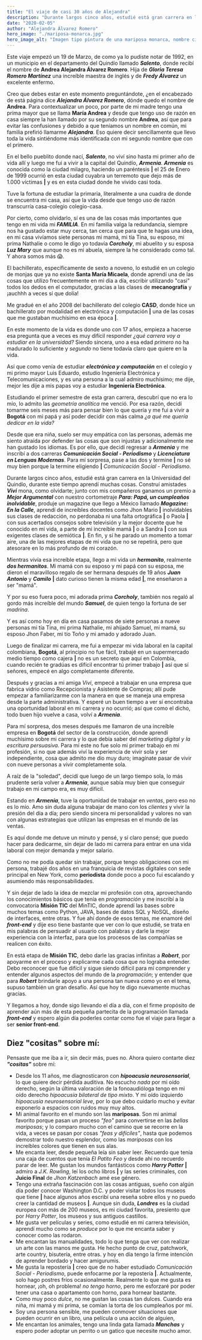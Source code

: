 ---
title: "El viaje de casi 30 años de Alejandra"
description: "Durante largos cinco años, estudié está gran carrera en la Universidad del Quindío, durante este tiempo aprendí muchas cosas. Construí amistades. junto con mis compañeros ganamos un premio a Mejor Argumental con nuestro cortometraje Para: Papá, un cumpleaños inolvidable."
date: "2020-02-05"
author: "Alejandra Álvarez Romero"
hero_image: "./mariposa-monarca.jpg"
hero_image_alt: "Imagen tipo pintura de una mariposa monarca, nombre científico Danaus plexippus iluminada por el sol mientras toma el nectar de una flor de hojas delgada color morada."
---

Este viaje empezó un 19 de Marzo, de como ya lo pudiste notar de 1992, en un municipio en el departamento del Quindío llamado **_Salento_**, donde recibí el nombre de **Andrea Alejandra Álvarez Romero**. Hija de **_Gloria Teresa Romero Martínez_** una increíble maestra de inglés y de **_Fredy Álvarez_** un excelente enfermo.

Creo que debes estar en este momento preguntándote, ¿en el encabezado de está página dice **_Alejandra Álvarez Romero_**, dónde quedo el nombre de **Andrea**. Para contextualizar un poco, por parte de mi madre tengo una prima mayor que se llama **María Andrea** y desde que tengo uso de razón en casa siempre la han llamado por su segundo nombre **Andrea**, así que para evitar las confusiones y debido a que teníamos un nombre en común, mi familia prefirió llamarme **_Alejandra_**. Eso quiere decir sencillamente que llevo toda la vida sintiéndome más identificada con mi segundo nombre que con el primero.

En el bello pueblito donde nací, **_Salento_**, no viví sino hasta mi primer año de vida allí y luego me fui a vivir a la capital del Quindío, **_Armenia_**. **_Armenia_** es conocida como la ciudad milagro, haciendo un paréntesis **|** el 25 de Enero de 1999 ocurrió en esta ciudad cuyabra un terremoto que dejo más de 1.000 víctimas **|** y es en esta ciudad donde he vivido casi toda.

Tuve la fortuna de estudiar la primaria, literalmente a una cuadra de donde se encuentra mi casa, así que la vida desde que tengo uso de razón transcurría casa-colegio colegio-casa.

Por cierto, como olvidarlo, sí es una de las cosas más importantes que tengo en mi vida mi **_FAMILIA_**. En mi familia valga la redundancia, siempre nos ha gustado estar muy cerca, tan cerca que para que te hagas una idea, en mi casa vivíamos siete personas mi mamá, mi tía Tina, su esposo, mi prima Nathalie o como le digo yo todavía **_Corcholy_**, mi abuelito y su esposa **_Luz Mary_** que aunque no es mi abuela, siempre la he considerado como tal. Y ahora somos más 😱.

El bachillerato, específicamente de sexto a noveno, lo estudié en un colegio de monjas que ya no existe **Santa María Micaela**, donde aprendí una de las cosas que utilizo frecuentemente en mi día a día, escribir utilizando "casi" todos los dedos en el computador, gracias a las clases de **mecanografía** y ¡auchhh a veces sí que dolía!

Me gradué en el año 2008 del bachillerato del colegio **CASD**, donde hice un bachillerato por modalidad en electrónica y computación **|** una de las cosas que me gustaban muchísimo en esa época **|**.

En este momento de la vida es donde uno con 17 años, empieza a hacerse esa pregunta que a veces es muy difícil responder _¿qué carrera voy a estudiar en la universidad?_ Siendo sincera, uno a esa edad _primero_ no ha madurado lo suficiente y _segundo_ no tiene todavía claro que quiere en la vida.

Así que como venía de estudiar **_electrónica y computación_** en el colegio y mi primo mayor Luis Eduardo, estudio Ingeniería Electrónica y Telecomunicaciones, y es una persona a la cual admiro muchísimo; me dije, mejor les dije a mis papas voy a estudiar **Ingeniería Electrónica**.

Estudiando el primer semestre de esta gran carrera, descubrí que no era lo mío, lo admito las _geometría analítica_ me venció. Por esa razón, decidí tomarme seis meses más para pensar bien lo que quería y me fui a vivir a **Bogotá** con mi papá y así poder decidir con más calma _¿a qué me quería dedicar en la vida?_

Desde que era niña, suelo ser muy empática con las personas, además me siento atraída por defender las cosas que son injustas y adicionalmente me han gustado los idiomas. Es por ello, que decidí regresar a **_Armenia_** y me inscribí a dos carreras **_Comunicación Social - Periodismo_** y **_Licenciatura en Lenguas Modernas_**. Para mí sorpresa, pase a las dos y termine **|** no sé muy bien porque la termine eligiendo **|** _Comunicación Social - Periodismo_.

Durante largos cinco años, estudié está gran carrera en la Universidad del Quindío, durante este tiempo aprendí muchas cosas. Construí amistades **_Vivi_** mona, como olvidarte; junto con mis compañeros ganamos un premio a **_Mejor Argumental_** con nuestro cortometraje **_Para: Papá, un cumpleaños inolvidable_**, produje un magazine que llego a México llamado **_Magazine: En la Calle_**, aprendí de increíbles docentes como Jhon Mario **|** inolvidables sus clases de redacción, no perdonaba ni una falta ortográfica **|** o Paola **|** con sus acertados consejos sobre televisión y la mejor docente que he conocido en mi vida, a parte de mi increíble mamá **|** o a Sandra **|** con sus exigentes clases de semiótica **|**. En fin, y sí he parado un momento a tomar aire, una de las mejores etapas de mi vida que no se repetirá, pero que atesorare en lo más profundo de mi corazón.

Mientras vivía esa increíble etapa, llego a mi vida un **_hermanito_**, realmente **_dos hermanitos_**. Mi mamá con su esposo y mi papá con su esposa, me dieron el maravilloso regalo de ser hermana después de 19 años **_Juan Antonio_** y **_Camilo_** **|** dato curioso tienen la misma edad **|**, me enseñaron a ser "mamá".

Y por su eso fuera poco, mi adorada prima **_Corcholy_**, también nos regaló al gordo más increíble del mundo **_Samuel_**, de quien tengo la fortuna de ser _madrina_.

Y es así como hoy en día en casa pasamos de siete personas a nueve personas mi tía Tina, mi prima Nathalie, mi ahijado Samuel, mi mamá, su esposo Jhon Faber, mi tío Toño y mi amado y adorado Juan.

Luego de finalizar mi carrera, me fui a empezar mi vida laboral en la capital colombiana, **Bogotá**, al principio no fue fácil, trabajé en un supermercado medio tiempo como cajera **|** no es un secreto que aquí en Colombia, cuando recién te gradúas es difícil encontrar tú primer trabajo **|** así que sí señores, empecé en algo completamente diferente.

Después y gracias a mi amiga _Vivi_, empecé a trabajar en una empresa que fabrica vidrio como Recepcionista y Asistente de Compras; allí pude empezar a familiarizarme con la manera en que se maneja una empresa desde la parte administrativa. Y esperé un buen tiempo a ver sí encontraba una oportunidad laboral en mi carrera y no ocurrió; así que como el dicho, todo buen hijo vuelve a casa, volví a **_Armenia_**.

Para mí sorpresa, dos meses después me llamaron de una increíble empresa en **Bogotá** del sector de la construcción, donde aprendí muchísimo sobre mi carrera y lo que debía saber del _marketing digital y la escritura persuasiva_. Para mí este no fue solo mi primer trabajo en mi profesión, si no que además viví la experiencia de vivir sola y ser independiente, cosa que admito me dio muy duro; imagínate pasar de vivir con nueve personas a vivir completamente sola.

A raíz de la "soledad", decidí que luego de un largo tiempo sola, lo más prudente sería volver a **_Armenia_**, aunque sabía muy bien que conseguir trabajo en mi campo era, es muy difícil.

Estando en **_Armenia_**, tuve la oportunidad de trabajar en _ventas_, pero eso no es lo mío. Amo sin duda alguna trabajar de mano con los _clientes_ y vivir la presión del día a día; pero siendo sincera mi personalidad y valores no van con algunas estrategias que utilizan las empresas en el mundo de las ventas.

Es aquí donde me detuve un minuto y pensé, y sí claro pensé; que puedo hacer para dedicarme, sin dejar de lado mi carrera para entrar en una vida laboral con mejor demanda y mejor salario.

Como no me podía quedar sin trabajar, porque tengo obligaciones con mi persona, trabajé dos años en una franquicia de revistas digitales con sede principal en New York, como **periodista** donde poco a poco fui escalando y asumiendo más responsabilidades.

Y sin dejar de lado la idea de mezclar mi profesión con otra, aprovechando los conocimientos básicos que tenía en _programación_ y me inscribí a la convocatoria **Misión TIC** del MinTIC, donde aprendí las bases sobre muchos temas como Python, JAVA, bases de datos SQL y NoSQL, diseño de interfaces, entre otras. Y fue ahí donde de esos temas, me enamoré del **_front-end_** y dije eso tiene bastante que ver con lo que estudié, se trata en mis palabras de persuadir al usuario con palabras y darle la mejor experiencia con la interfaz, para que los procesos de las compañías se realicen con éxito.

En está etapa de **Misión TIC**, debo darle las gracias infinitas a **_Robert_**, por apoyarme en el proceso y explicarme cada cosa que no lograba entender. Debo reconocer que fue difícil y sigue siendo difícil para mí comprender y entender algunos aspectos del mundo de la _programación_; y entender que para **_Robert_** brindarle apoyo a una persona tan nueva como yo en el tema, supuso también un gran desafío. Así que hoy te digo nuevamente muchas gracias.

Y llegamos a hoy, donde sigo llevando el día a día, con el firme propósito de aprender aún más de esta pequeña partecita de la programación llamada **_front-end_** y espero algún día poderles contar como fue el viaje para llegar a ser **senior front-end**.

## Diez "cositas" sobre mí:

Pensaste que me iba a ir, sin decir más, pues no. Ahora quiero contarte diez **_"cositas"_** sobre mí:

- Desde los 11 años, me diagnosticaron con **_hipoacusia neurosensorial_**, lo que quiere decir pérdida auditiva. No escucho _nada_ por mi oído derecho, según la última valoración de la fonoaudióloga tengo en mi oído derecho _hipoacusia bilateral de tipo mixto_. Y mi oído izquierdo _hipoacusia neurosensorial leve_, por lo que debo cuidarlo mucho y evitar exponerlo a espacios con ruidos muy muy altos.
- Mi animal favorito en el mundo son las **mariposas**. Son mi animal favorito porque pasan un proceso _"feo"_ para convertirse en las _bellas mariposas_; y lo comparo mucho con el camino que se recorre en la vida, a veces se pasan por cosas _"feas y difíciles"_, hasta que podemos demostrar todo nuestro esplendor, como las _mariposas_ con los increíbles colores que tienen en sus alas.
- Me encanta leer, desde pequeña leía sin saber leer. Recuerdo que tenía una caja de cuentos que tenía _El Patito Feo_ y desde ahí no recuerdo parar de leer. Me gustan los mundos fantásticos como **_Harry Potter_** **|** admiro a _J.K. Rowling_, leí los ocho libros **|** y las series criminales, con **Juicio Final** de _Jhon Katzenbach_ amé ese género.
- Tengo una extraña fascinación con las cosas antiguas, sueño con algún día poder conocer Washington D.C. y poder visitar todos los museos que tiene **|** hace algunos años escribí una reseña sobre ellos y no puedo creer la cantidad de museos **|**. Aunque sin duda, **_Londres_** es la ciudad europea con más de 200 museos, es mi ciudad favorita, presiento que por _Harry Potter_, los museos y sus antiguos castillos.
- Me gusta ver películas y series, como estudié en mi carrera televisión, aprendí mucho como se _produce_ por lo que me encanta saber y conocer como las rodaron.
- Me encantan las manualidades, todo lo que tenga que ver con realizar un arte con las manos me gusta. He hecho punto de cruz, patchwork, arte country, bisutería, entre otras. y hoy en día tengo la firme intención de aprender bordado y hacer amigurumis.
- Me gusta la repostería **|** creo que de no haber estudiado _Comunicación Social - Periodismo_, puede enfocarme por la repostería **|**. Actualmente, solo hago postres fríos ocasionalmente. Realmente lo que me gusta es hornear, ¡oh, oh problema! _no tengo horno_, pero me esforzaré por poder tener una casa o apartamento con horno, para hornear bastante.
- Como muy poco _dulce_, no me gustan las cosas tan dulces. Cuando era niña, mi mamá y mi prima, se comían la torta de los cumpleaños por mí.
- Soy una persona sensible, me pueden conmover situaciones que pueden ocurrir en un libro, una película o una acción de alguien,
- Me encantan los animales, tengo una linda gata llamada **_Manchas_** y espero poder adoptar un perrito o un gatico que necesite mucho amor.
